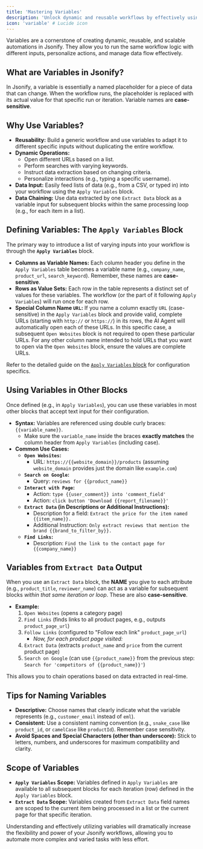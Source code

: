 ```yaml
---
title: 'Mastering Variables'
description: 'Unlock dynamic and reusable workflows by effectively using variables in Jsonify.'
icon: 'variable' # Lucide icon
---
```


Variables are a cornerstone of creating dynamic, reusable, and scalable automations in Jsonify. They allow you to run the same workflow logic with different inputs, personalize actions, and manage data flow effectively.

## What are Variables in Jsonify?

In Jsonify, a variable is essentially a named placeholder for a piece of data that can change. When the workflow runs, the placeholder is replaced with its actual value for that specific run or iteration. Variable names are **case-sensitive**.

## Why Use Variables?

* **Reusability:** Build a generic workflow and use variables to adapt it to different specific inputs without duplicating the entire workflow.
* **Dynamic Operations:**
    * Open different URLs based on a list.
    * Perform searches with varying keywords.
    * Instruct data extraction based on changing criteria.
    * Personalize interactions (e.g., typing a specific username).
* **Data Input:** Easily feed lists of data (e.g., from a CSV, or typed in) into your workflow using the `Apply Variables` block.
* **Data Chaining:** Use data extracted by one `Extract Data` block as a variable input for subsequent blocks within the same processing loop (e.g., for each item in a list).

## Defining Variables: The `Apply Variables` Block

The primary way to introduce a list of varying inputs into your workflow is through the **`Apply Variables`** block.

* **Columns as Variable Names:** Each column header you define in the `Apply Variables` table becomes a variable name (e.g., `company_name`, `product_url`, `search_keyword`). Remember, these names are **case-sensitive**.
* **Rows as Value Sets:** Each row in the table represents a distinct set of values for these variables. The workflow (or the part of it following `Apply Variables`) will run once for each row.
* **Special Column Name `URL`:** If you name a column exactly `URL` (case-sensitive) in the `Apply Variables` block and provide valid, complete URLs (starting with `http://` or `https://`) in its rows, the AI Agent will automatically open each of these URLs. In this specific case, a subsequent `Open Websites` block is not required to open these particular URLs. For any other column name intended to hold URLs that you want to open via the `Open Websites` block, ensure the values are complete URLs.

Refer to the detailed guide on the [`Apply Variables` block](https://docs.jsonify.com/blocks/with-variables) for configuration specifics.

## Using Variables in Other Blocks

Once defined (e.g., in `Apply Variables`), you can use these variables in most other blocks that accept text input for their configuration.

* **Syntax:** Variables are referenced using double curly braces: `{{variable_name}}`.
  * Make sure the `variable_name` inside the braces **exactly matches** the column header from `Apply Variables` (including case).
* **Common Use Cases:**
    * **`Open Websites`:**
        * URL: `https://{{website_domain}}/products` (assuming `website_domain` provides just the domain like `example.com`)       
    * **`Search on Google`:**
        * Query: `reviews for {{product_name}}`
    * **`Interact with Page`:**
        * Action: `type {{user_comment}} into 'comment_field'`
        * Action: `click button 'Download {{report_filename}}'`
    * **`Extract Data` (in Descriptions or Additional Instructions):**
        * Description for a field: `Extract the price for the item named {{item_name}}.`
        * Additional Instruction: `Only extract reviews that mention the brand {{brand_to_filter_by}}.`
    * **`Find Links`:**
        * Description: `Find the link to the contact page for {{company_name}}`

## Variables from `Extract Data` Output

When you use an `Extract Data` block, the **NAME** you give to each attribute (e.g., `product_title`, `reviewer_name`) can act as a variable for subsequent blocks *within that same iteration or loop*. These are also **case-sensitive**.

* **Example:**
  1. `Open Websites` (opens a category page)
  2. `Find Links` (finds links to all product pages, e.g., outputs `product_page_url`)
  3. `Follow Links` (configured to "Follow each link" `product_page_url`)
     * *Now, for each product page visited:*
  4. `Extract Data` (extracts `product_name` and `price` from the current product page)
  5. `Search on Google` (can use `{{product_name}}` from the previous step: `Search for 'competitors of {{product_name}}'`)

This allows you to chain operations based on data extracted in real-time.

## Tips for Naming Variables

* **Descriptive:** Choose names that clearly indicate what the variable represents (e.g., `customer_email` instead of `eml`).
* **Consistent:** Use a consistent naming convention (e.g., `snake_case` like `product_id`, or `camelCase` like `productId`). Remember case sensitivity.
* **Avoid Spaces and Special Characters (other than underscore):** Stick to letters, numbers, and underscores for maximum compatibility and clarity.

## Scope of Variables

* **`Apply Variables` Scope:** Variables defined in `Apply Variables` are available to all subsequent blocks for each iteration (row) defined in the `Apply Variables` block.
* **`Extract Data` Scope:** Variables created from `Extract Data` field names are scoped to the current item being processed in a list or the current page for that specific iteration.

Understanding and effectively utilizing variables will dramatically increase the flexibility and power of your Jsonify workflows, allowing you to automate more complex and varied tasks with less effort.